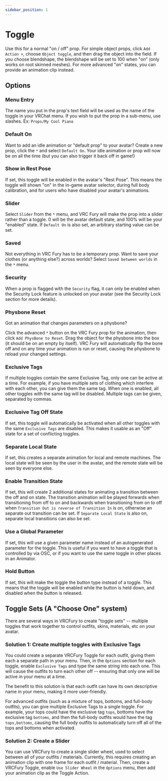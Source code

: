---
sidebar_position: 1
---

# Toggle

Use this for a normal "on / off" prop. For simple object props, click `Add Action +`, choose `Object toggle`, and then drag the object into the field. If you choose blendshape, the blendshape will be set to 100 when "on" (only works on root skinned meshes). For more advanced "on" states, you can provide an animation clip instead.

## Options

### Menu Entry

The name you put in the prop's text field will be used as the name of the toggle in your VRChat menu. If you wish to put the prop in a sub-menu, use slashes. Ex: `Props/My Cool Piano`

### Default On

Want to add an idle animation or "default prop" to your avatar? Create a new prop, click the `*` and select `Default On`. Your idle animation or prop will now be on all the time (but you can also trigger it back off in game!)

### Show in Rest Pose

If set, this toggle will be enabled in the avatar's "Rest Pose".
This means the toggle will shown "on" in the in-game avatar selector, during
full body calibration, and for users who have disabled your avatar's
animations.

### Slider

Select `Slider` from the `*` menu, and VRC Fury will make the prop into a slider rather than a toggle. 0 will be the avatar default state, and 100% will be your "enabled" state.
If `Default On` is also set, an arbitrary starting value can be set.

### Saved

Not everything in VRC Fury has to be a temporary prop. Want to save your clothes (or anything else?) across worlds? Select `Saved between worlds` in the `*` menu.

### Security

When a prop is flagged with the `Security` flag, it can only be enabled when the Security Lock feature is unlocked on your avatar (see the Security Lock section for more details).

### Physbone Reset

Got an animation that changes parameters on a physbone?

Click the advanced `*` button on the VRC Fury prop for the animation, then click `Add PhysBone to Reset`. Drag the object for the physbone into the box (it should be on an empty by itself). VRC Fury will automatically flip the bone off and on any time your animation is run or reset, causing the physbone to reload your changed settings.

### Exclusive Tags

If multiple toggles contain the same Exclusive Tag, only one can be active at a time. For example,
if you have multiple sets of clothing which interfere with each other, you can give them the
same tag. When one is enabled, all other toggles with the same tag will be disabled. Multiple tags
can be given, separated by commas.

### Exclusive Tag Off State

If set, this toggle will automatically be activated when all other toggles with the same
`Exclusive Tags` are disabled. This makes it usable as an "Off" state for a set of conflicting
toggles.

### Separate Local State

If set, this creates a separate animation for local and remote machines. The local state will be seen by the user in the avatar, and the remote state will be seen by everyone else.

### Enable Transition State

If set, this will create 2 additional states for animating a transition between the off and on state. The transition animation will be played forwards when transitioning from off to on and backwards when transitioning from on to off when `Transition Out is reverse of Transition In` is on, otherwise an separate out transition can be set. If `Separate Local State` is also on, separate local transitions can also be set.

### Use a Global Parameter

If set, this will use a given parameter name instead of an autogenerated parameter for the toggle. This is useful if you want to have a toggle that is controlled by via OSC, or if you want to use the same toggle in other places in an Animator.

### Hold Button

If set, this will make the toggle the button type instead of a toggle. This means that the toggle will be enabled while the button is held down, and disabled when the button is released.

## Toggle Sets (A "Choose One" system)

There are several ways in VRCFury to create "toggle sets" -- multiple toggles that work together to control outfits, skins, materials, etc on your avatar.

### Solution 1: Create multiple toggles with Exclusive Tags

You could create a separate VRCFury Toggle for each outfit, giving them each a separate path in your menu. Then, in the `Options` section for each toggle, enable `Exclusive Tags` and type the same string into each one. This will cause the outfits to turn each other off -- ensuring that only one will be active in your menu at a time.

The benefit to this solution is that each outfit can have its own descriptive name in your menu, making it more user-friendly.

For advanced outfits (such as a mixture of tops, bottoms, and full-body outfits), you can give multiple Exclusive Tags to a single toggle. For example, your tops could have the exclusive tag `tops`, bottoms have the exclusive tag `bottoms`, and then the full-body outfits would have the tag `tops,bottoms`, causing the full body outfits to automatically turn off all of the tops and bottoms when activated.

### Solution 2: Create a Slider

You can use VRCFury to create a single slider wheel, used to select between all of your outfits / materials. Currently, this requires creating an animation clip with one frame for each outfit / material. Then, create a VRCFury Toggle, enable `Use Slider Wheel` in the `Options` menu, then add your animation clip as the Toggle Action.

